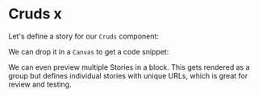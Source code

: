 
# Cruds x

Let's define a story for our `Cruds` component:

<Canvas>
    <Story id="components-cruds--basic" name="Basic"/>
</Canvas>
<ArgsTable  />

We can drop it in a `Canvas` to get a code snippet:

We can even preview multiple Stories in a block. This
gets rendered as a group but defines individual stories
with unique URLs, which is great for review and testing.

